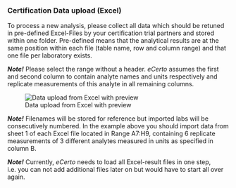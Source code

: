 ### Certification Data upload (Excel)

To process a new analysis, please collect all data which should be retuned in
pre-defined Excel-Files by your certification trial partners and stored within
one folder. Pre-defined means that the analytical results are at the same
position within each file (table name, row and column range) and that one file
per laboratory exists.

***Note!*** Please select the range without a header. *eCerto*
assumes the first and second column to contain analyte names and units
respectively and replicate measurements of this analyte in all remaining
columns.

![Data upload from Excel with preview](fig/M_Modul_Dataupload.png)

***Note!*** Filenames will be stored for reference but imported labs will be
consecutively numbered. In the example above you should import data from sheet
1 of each Excel file located in Range A7:H9, containing 6 replicate measurements of 3
different analytes measured in units as specified in column B.

***Note!*** Currently, *eCerto* needs to load all Excel-result files in one step,
i.e. you can not add additional files later on but would have to start all over
again.
